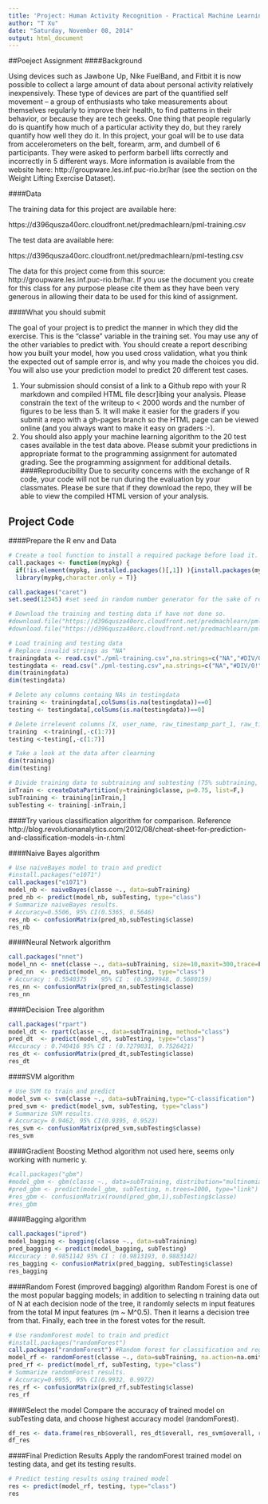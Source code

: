 ```yaml
---
title: 'Project: Human Activity Recognition - Practical Machine Learning in Cousera'
author: "T Xu"
date: "Saturday, November 08, 2014"
output: html_document
---
```


##Poeject Assignment
####Background

Using devices such as Jawbone Up, Nike FuelBand, and Fitbit it is now possible to collect a large amount of data about personal activity relatively inexpensively. These type of devices are part of the quantified self movement – a group of enthusiasts who take measurements about themselves regularly to improve their health, to find patterns in their behavior, or because they are tech geeks. One thing that people regularly do is quantify how much of a particular activity they do, but they rarely quantify how well they do it. In this project, your goal will be to use data from accelerometers on the belt, forearm, arm, and dumbell of 6 participants. They were asked to perform barbell lifts correctly and incorrectly in 5 different ways. More information is available from the website here: http://groupware.les.inf.puc-rio.br/har (see the section on the Weight Lifting Exercise Dataset). 


####Data 

The training data for this project are available here: 

https://d396qusza40orc.cloudfront.net/predmachlearn/pml-training.csv

The test data are available here: 

https://d396qusza40orc.cloudfront.net/predmachlearn/pml-testing.csv

The data for this project come from this source: http://groupware.les.inf.puc-rio.br/har. If you use the document you create for this class for any purpose please cite them as they have been very generous in allowing their data to be used for this kind of assignment. 

####What you should submit

The goal of your project is to predict the manner in which they did the exercise. This is the "classe" variable in the training set. You may use any of the other variables to predict with. You should create a report describing how you built your model, how you used cross validation, what you think the expected out of sample error is, and why you made the choices you did. You will also use your prediction model to predict 20 different test cases. 

1. Your submission should consist of a link to a Github repo with your R markdown and compiled HTML file descr]ibing your analysis. Please constrain the text of the writeup to < 2000 words and the number of figures to be less than 5. It will make it easier for the graders if you submit a repo with a gh-pages branch so the HTML page can be viewed online (and you always want to make it easy on graders :-).
2. You should also apply your machine learning algorithm to the 20 test cases available in the test data above. Please submit your predictions in appropriate format to the programming assignment for automated grading. See the programming assignment for additional details. 
####Reproducibility 
Due to security concerns with the exchange of R code, your code will not be run during the evaluation by your classmates. Please be sure that if they download the repo, they will be able to view the compiled HTML version of your analysis. 

## Project Code

####Prepare the R env and Data
```r
# Create a tool function to install a required package before load it.
call.packages <- function(mypkg) {
  if(!is.element(mypkg, installed.packages()[,1]) ){install.packages(mypkg)}
  library(mypkg,character.only = T)}

call.packages("caret") 
set.seed(12345) #set seed in random number generator for the sake of reproducibility.

# Download the training and testing data if have not done so.
#download.file("https://d396qusza40orc.cloudfront.net/predmachlearn/pml-training.csv", destfil="./pml-training.csv",)
#download.file("https://d396qusza40orc.cloudfront.net/predmachlearn/pml-testing.csv", destfil="./pml-testing.csv",)

# Load training and testing data
# Replace invalid strings as "NA"
trainingdata <- read.csv("./pml-training.csv",na.strings=c("NA","#DIV/0!",""))
testingdata <- read.csv("./pml-testing.csv",na.strings=c("NA","#DIV/0!",""))
dim(trainingdata)
dim(testingdata)

# Delete any columns containg NAs in testingdata
training <- trainingdata[,colSums(is.na(testingdata))==0]
testing <- testingdata[,colSums(is.na(testingdata))==0]

# Delete irrelevent columns [X, user_name, raw_timestamp_part_1, raw_timestamp_part_2, cvtd_timestamp, new_window, num_window]
training  <-training[,-c(1:7)]
testing <-testing[,-c(1:7)]

# Take a look at the data after clearning
dim(training)
dim(testing)

# Divide training data to subtraining and subtesting (75% subtraining, 25% subtesting)
inTrain <- createDataPartition(y=training$classe, p=0.75, list=F,)
subTraining <- training[inTrain,]
subTesting <- training[-inTrain,]
```

####Try various classification algorithm for comparison.
Reference http://blog.revolutionanalytics.com/2012/08/cheat-sheet-for-prediction-and-classification-models-in-r.html

####Naive Bayes algorithm
```r
# Use naiveBayes model to train and predict
#install.packages("e1071")
call.packages("e1071")
model_nb <- naiveBayes(classe ~., data=subTraining)
pred_nb <- predict(model_nb, subTesting, type="class")
# Summarize naiveBayes results. 
# Accuracy=0.5506, 95% CI(0.5365, 0.5646)
res_nb <- confusionMatrix(pred_nb,subTesting$classe)
res_nb
```

####Neural Network algorithm
```r
call.packages("nnet")
model_nn <- nnet(classe ~., data=subTraining, size=10,maxit=300,trace=F)
pred_nn  <- predict(model_nn, subTesting, type="class")
# Accuracy : 0.5540375    95% CI : (0.5399948, 0.5680159)  
res_nn <- confusionMatrix(pred_nn,subTesting$classe)
res_nn
```

####Decision Tree algorithm
```r
call.packages("rpart")
model_dt <- rpart(classe ~., data=subTraining, method="class")
pred_dt  <- predict(model_dt, subTesting, type="class")
#Accuracy : 0.740416 95% CI : (0.7279031, 0.7526421) 
res_dt <- confusionMatrix(pred_dt,subTesting$classe)
res_dt
```

####SVM algorithm
```r
# Use SVM to train and predict
model_svm <- svm(classe ~., data=subTraining,type="C-classification")
pred_svm <- predict(model_svm, subTesting, type="class")
# Summarize SVM results. 
# Accuracy= 0.9462, 95% CI(0.9395, 0.9523)
res_svm <- confusionMatrix(pred_svm,subTesting$classe)
res_svm
```


####Gradient Boosting Method algorithm
not used here, seems only working with numeric y.
```r
#call.packages("gbm")
#model_gbm <- gbm(classe ~., data=subTraining, distribution="multinomial",n.trees = 1000,interaction.depth=2)
#pred_gbm <- predict(model_gbm, subTesting, n.trees=1000, type="link")
#res_gbm <- confusionMatrix(round(pred_gbm,1),subTesting$classe)
#res_gbm
```


####Bagging algorithm
```r
call.packages("ipred")
model_bagging <- bagging(classe ~., data=subTraining)
pred_bagging <- predict(model_bagging, subTesting)
#Accuracy : 0.9851142 95% CI : (0.9813193, 0.9883142) 
res_bagging <- confusionMatrix(pred_bagging, subTesting$classe)
res_bagging 
```
####Random Forest (improved bagging) algorithm
Random Forest is one of the most popular bagging models; in addition to selecting n training data out of N at each decision node of the tree, it randomly selects m input features from the total M input features (m ~ M^0.5). Then it learns a decision tree from that. Finally, each tree in the forest votes for the result.
```r
# Use randomForest model to train and predict
#install.packages("randomForest")
call.packages("randomForest") #Random forest for classification and regression
model_rf <- randomForest(classe ~., data=subTraining, na.action=na.omit)
pred_rf <- predict(model_rf, subTesting, type="class")
# Summarize randomForest results. 
# Accuracy=0.9955, 95% CI(0.9932, 0.9972)
res_rf <- confusionMatrix(pred_rf,subTesting$classe)
res_rf
```


####Select the model
Compare the accuracy of trained model on subTesting data, and choose highest accuracy model (randomForest).

```r
df_res <- data.frame(res_nb$overall, res_dt$overall, res_svm$overall, res_nn$overall, res_bagging$overall, res_rf$overall)
df_res
```

####Final Prediction Results
Apply the randomForest trained model on testing data, and get its testing results. 

```r
# Predict testing results using trained model
res <- predict(model_rf, testing, type="class")
res
```

